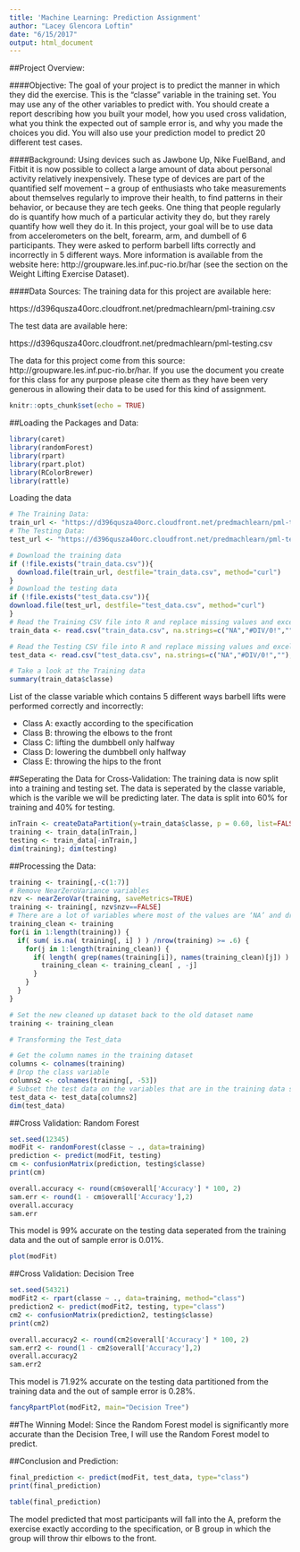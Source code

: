 ```yaml
---
title: 'Machine Learning: Prediction Assignment'
author: "Lacey Glencora Loftin"
date: "6/15/2017"
output: html_document
---
```

##Project Overview:

####Objective: 
The goal of your project is to predict the manner in which they did the exercise. This is the "classe" variable in the training set. You may use any of the other variables to predict with. You should create a report describing how you built your model, how you used cross validation, what you think the expected out of sample error is, and why you made the choices you did. You will also use your prediction model to predict 20 different test cases.

####Background: 
Using devices such as Jawbone Up, Nike FuelBand, and Fitbit it is now possible to collect a large amount of data about personal activity relatively inexpensively. These type of devices are part of the quantified self movement – a group of enthusiasts who take measurements about themselves regularly to improve their health, to find patterns in their behavior, or because they are tech geeks. One thing that people regularly do is quantify how much of a particular activity they do, but they rarely quantify how well they do it. In this project, your goal will be to use data from accelerometers on the belt, forearm, arm, and dumbell of 6 participants. They were asked to perform barbell lifts correctly and incorrectly in 5 different ways. More information is available from the website here: http://groupware.les.inf.puc-rio.br/har (see the section on the Weight Lifting Exercise Dataset).

####Data Sources: 
The training data for this project are available here:

https://d396qusza40orc.cloudfront.net/predmachlearn/pml-training.csv

The test data are available here:

https://d396qusza40orc.cloudfront.net/predmachlearn/pml-testing.csv

The data for this project come from this source: http://groupware.les.inf.puc-rio.br/har. If you use the document you create for this class for any purpose please cite them as they have been very generous in allowing their data to be used for this kind of assignment.

```r
knitr::opts_chunk$set(echo = TRUE)
```
##Loading the Packages and Data:
```r
library(caret)
library(randomForest)
library(rpart)
library(rpart.plot)
library(RColorBrewer)
library(rattle)
```
Loading the data
```r
# The Training Data:
train_url <- "https://d396qusza40orc.cloudfront.net/predmachlearn/pml-training.csv"
# The Testing Data:
test_url <- "https://d396qusza40orc.cloudfront.net/predmachlearn/pml-testing.csv"

# Download the training data 
if (!file.exists("train_data.csv")){
  download.file(train_url, destfile="train_data.csv", method="curl")
}
# Download the testing data
if (!file.exists("test_data.csv")){
download.file(test_url, destfile="test_data.csv", method="curl")
}
# Read the Training CSV file into R and replace missing values and excel error strings #DIV/0! with 'NA'
train_data <- read.csv("train_data.csv", na.strings=c("NA","#DIV/0!",""), header=TRUE)

# Read the Testing CSV file into R and replace missing values and excel error strings #DIV/0! with 'NA'
test_data <- read.csv("test_data.csv", na.strings=c("NA","#DIV/0!",""), header=TRUE)

# Take a look at the Training data
summary(train_data$classe)
```

List of the classe variable which contains 5 different ways barbell lifts were performed correctly and incorrectly:

- Class A: exactly according to the specification
- Class B: throwing the elbows to the front
- Class C: lifting the dumbbell only halfway
- Class D: lowering the dumbbell only halfway
- Class E: throwing the hips to the front

##Seperating the Data for Cross-Validation: 
The training data is now split into a training and testing set. The data is seperated by the classe variable, which is the varible we will be predicting later. The data is split into 60% for training and 40% for testing.
```r
inTrain <- createDataPartition(y=train_data$classe, p = 0.60, list=FALSE)
training <- train_data[inTrain,]
testing <- train_data[-inTrain,]
dim(training); dim(testing)
```

##Processing the Data: 
```r
training <- training[,-c(1:7)]
# Remove NearZeroVariance variables
nzv <- nearZeroVar(training, saveMetrics=TRUE)
training <- training[, nzv$nzv==FALSE]
# There are a lot of variables where most of the values are ‘NA’ and drop variables that have 60% or more of the values as ‘NA’
training_clean <- training
for(i in 1:length(training)) {
  if( sum( is.na( training[, i] ) ) /nrow(training) >= .6) {
    for(j in 1:length(training_clean)) {
      if( length( grep(names(training[i]), names(training_clean)[j]) ) == 1)  {
        training_clean <- training_clean[ , -j]
      }   
    } 
  }
}

# Set the new cleaned up dataset back to the old dataset name
training <- training_clean

# Transforming the Test_data

# Get the column names in the training dataset
columns <- colnames(training)
# Drop the class variable
columns2 <- colnames(training[, -53])
# Subset the test data on the variables that are in the training data set
test_data <- test_data[columns2]
dim(test_data)
```

##Cross Validation: Random Forest 
```r
set.seed(12345)
modFit <- randomForest(classe ~ ., data=training)
prediction <- predict(modFit, testing)
cm <- confusionMatrix(prediction, testing$classe)
print(cm)
```
```r
overall.accuracy <- round(cm$overall['Accuracy'] * 100, 2)
sam.err <- round(1 - cm$overall['Accuracy'],2)
overall.accuracy
sam.err
```
This model is 99% accurate on the testing data seperated from the training data and the out of sample error is 0.01%. 
```r
plot(modFit)
```

##Cross Validation: Decision Tree
```r
set.seed(54321)
modFit2 <- rpart(classe ~ ., data=training, method="class")
prediction2 <- predict(modFit2, testing, type="class")
cm2 <- confusionMatrix(prediction2, testing$classe)
print(cm2)
```

```r
overall.accuracy2 <- round(cm2$overall['Accuracy'] * 100, 2)
sam.err2 <- round(1 - cm2$overall['Accuracy'],2)
overall.accuracy2
sam.err2
```
This model is 71.92% accurate on the testing data partitioned from the training data and the out of sample error is 0.28%.
```r
fancyRpartPlot(modFit2, main="Decision Tree")
```

##The Winning Model: 
Since the Random Forest model is significantly more accurate than the Decision Tree, I will use the Random Forest model to predict.

##Conclusion and Prediction:
```r
final_prediction <- predict(modFit, test_data, type="class")
print(final_prediction)
```
 
```r
table(final_prediction)
```

The model predicted that most participants will fall into the A, preform the exercise exactly according to the specification, or B group in which the group will throw thir elbows to the front.  



